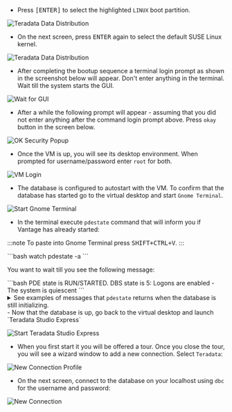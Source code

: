 - Press <kbd>[ENTER]</kbd> to select the highlighted `LINUX` boot partition.

![Teradata Data Distribution](../images/run-vantage/boot-manager-menu.png)

- On the next screen, press <kbd>ENTER</kbd> again to select the default SUSE Linux kernel.

![Teradata Data Distribution](../images/run-vantage/grub-menu.png)

- After completing the bootup sequence a terminal login prompt as shown in the screenshot below will appear. Don't enter anything in the terminal. Wait till the system starts the GUI.

![Wait for GUI](../images/run-vantage/wait-for-gui.png)

- After a while the following prompt will appear - assuming that you did not enter anything after the command login prompt above. Press `okay` button in the screen below.

![OK Security Popup](../images/run-vantage/okay-the-security-popup.png)

- Once the VM is up, you will see its desktop environment. When prompted for username/password enter `root` for both.

![VM Login](../images/run-vantage/vm.login.png)

- The database is configured to autostart with the VM. To confirm that the database has started go to the virtual desktop and start `Gnome Terminal`.

![Start Gnome Terminal](../images/run-vantage/start-gnome-terminal.png)

- In the terminal execute `pdestate` command that will inform you if Vantage has already started:

:::note
To paste into Gnome Terminal press <kbd>SHIFT+CTRL+V</kbd>.
:::

<div className="emits-gtm-events" id="pdestate">
```bash
watch pdestate -a
```
</div>

You want to wait till you see the following message:

<div className="emits-gtm-events" id="pdestaterun">
```bash
PDE state is RUN/STARTED.
DBS state is 5: Logons are enabled - The system is quiescent
```
</div>

<div className="emits-gtm-events" id="pde-details">
<details>

<summary>See examples of messages that <code>pdestate</code> returns when the database is still initializing.</summary>

<pre>
PDE state is DOWN/HARDSTOP.

PDE state is START/NETCONFIG.

PDE state is START/GDOSYNC.

PDE state is START/TVSASTART.

PDE state is START/READY.
PDE state is RUN/STARTED.

DBS state is 1/1: DBS Startup - Initializing DBS Vprocs
PDE state is RUN/STARTED.

DBS state is 1/5: DBS Startup - Voting for Transaction Recovery
PDE state is RUN/STARTED.

DBS state is 1/4: DBS Startup - Starting PE Partitions
PDE state is RUN/STARTED.
</pre>

</details>
</div>
- Now that the database is up, go back to the virtual desktop and launch `Teradata Studio Express`

![Start Teradata Studio Express](../images/run-vantage/start-teradata-studio-express.png)

- When you first start it you will be offered a tour. Once you close the tour, you will see a wizard window to add a new connection. Select `Teradata`:

![New Connection Profile](../images/run-vantage/new.connection.profile.png)

- On the next screen, connect to the database on your localhost using `dbc` for the username and password:

![New Connection](../images/run-vantage/new.connection.png)

